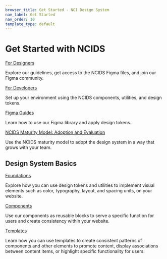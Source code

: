 ```yaml
---
browser_title: Get Started - NCI Design System
nav_label: Get Started
nav_order: 10
template_type: default
---
```


# Get Started with NCIDS

<a href="./designers" className="header-styled-link">
	For Designers
</a>

Explore our guidelines, get access to the NCIDS Figma files, and join our Figma community.

<a href="./developers" className="header-styled-link">
	For Developers
</a>

Set up your environment using the NCIDS components, utilities, and design tokens.

<a href="./figma-guide" className="header-styled-link">
	Figma Guides
</a>

Learn how to use our Figma library and apply design tokens.

<a href="./maturity-model" className="header-styled-link">
	NCIDS Maturity Model: Adoption and Evaluation
</a>

Use the NCIDS maturity model to adopt the design system in a way that grows with your team.

## Design System Basics

<a href="../foundations" className="header-styled-link">
	Foundations
</a>

Explore how you can use design tokens and utilities to implement visual elements such as color, typography, layout, and spacing units, on your website.

<a href="../components" className="header-styled-link">
	Components
</a>

Use our components as reusable blocks to serve a specific function for users and create consistency within your website.

<a href="../templates" className="header-styled-link">
	Templates
</a>

Learn how you can use templates to create consistent patterns of components and other elements to promote content, display associations between content items, or highlight specific functionality for users.
